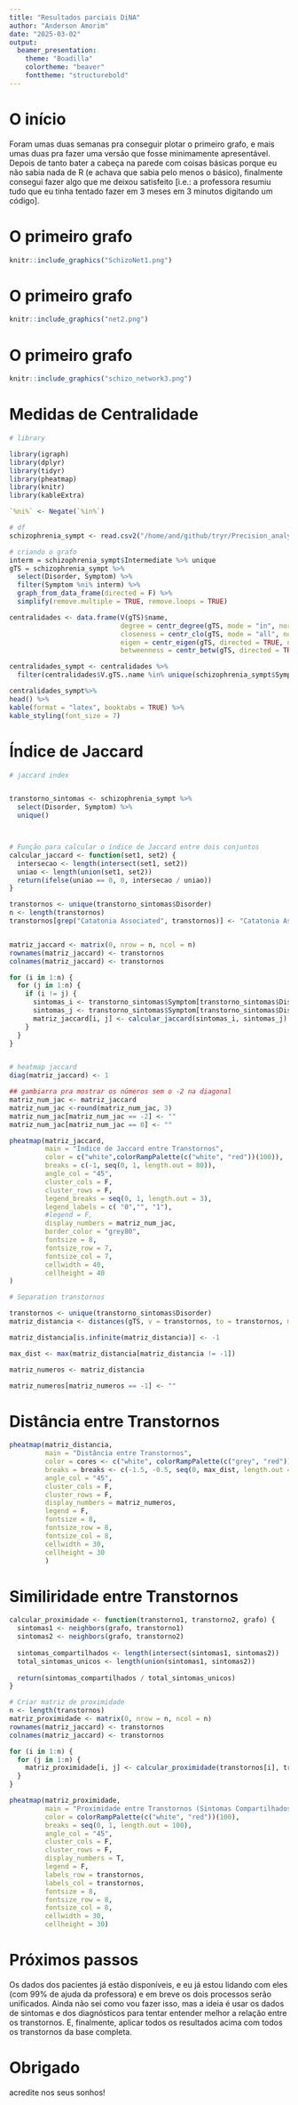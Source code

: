 ```yaml
---
title: "Resultados parciais DiNA"
author: "Anderson Amorim"
date: "2025-03-02"
output: 
  beamer_presentation:
    theme: "Boadilla"
    colortheme: "beaver"
    fonttheme: "structurebold"
---
```


# O início

Foram umas duas semanas pra conseguir plotar o primeiro grafo, e mais umas duas pra fazer uma versão que fosse minimamente apresentável. Depois de tanto bater a cabeça na parede com coisas básicas porque eu não sabia nada de R (e achava que sabia pelo menos o básico), finalmente consegui fazer algo que me deixou satisfeito [i.e.: a professora resumiu tudo que eu tinha tentado fazer em 3 meses em 3 minutos digitando um código].

# O primeiro grafo
```r
knitr::include_graphics("SchizoNet1.png")

```

# O primeiro grafo

```r
knitr::include_graphics("net2.png")

```

# O primeiro grafo

```r
knitr::include_graphics("schizo_network3.png")
```

# Medidas de Centralidade

```r
# library

library(igraph)
library(dplyr)
library(tidyr)
library(pheatmap)
library(knitr)
library(kableExtra)

`%ni%` <- Negate(`%in%`)

# df
schizophrenia_sympt <- read.csv2("/home/and/github/tryr/Precision_analytics/schizophrenia_symp.csv", header = TRUE)

# criando o grafo
interm = schizophrenia_sympt$Intermediate %>% unique
gTS = schizophrenia_sympt %>%
  select(Disorder, Symptom) %>%
  filter(Symptom %ni% interm) %>%
  graph_from_data_frame(directed = F) %>%  
  simplify(remove.multiple = TRUE, remove.loops = TRUE)
```

```r
centralidades <- data.frame(V(gTS)$name, 
                            degree = centr_degree(gTS, mode = "in", normalized = TRUE)$res, 
                            closeness = centr_clo(gTS, mode = "all", normalized = TRUE)$res, 
                            eigen = centr_eigen(gTS, directed = TRUE, normalized = TRUE)$vector, 
                            betweenness = centr_betw(gTS, directed = TRUE, normalized = TRUE)$res)

centralidades_sympt <- centralidades %>% 
  filter(centralidades$V.gTS..name %in% unique(schizophrenia_sympt$Symptom))
```

```r
centralidades_sympt%>%
head() %>%
kable(format = "latex", booktabs = TRUE) %>%
kable_styling(font_size = 7)
```

# Índice de Jaccard

```r
# jaccard index


transtorno_sintomas <- schizophrenia_sympt %>%
  select(Disorder, Symptom) %>%
  unique()



# Função para calcular o índice de Jaccard entre dois conjuntos
calcular_jaccard <- function(set1, set2) {
  intersecao <- length(intersect(set1, set2))
  uniao <- length(union(set1, set2))
  return(ifelse(uniao == 0, 0, intersecao / uniao))
}

transtornos <- unique(transtorno_sintomas$Disorder)
n <- length(transtornos)
transtornos[grep("Catatonia Associated", transtornos)] <- "Catatonia Associated with Another Mental Disorder"


matriz_jaccard <- matrix(0, nrow = n, ncol = n)
rownames(matriz_jaccard) <- transtornos
colnames(matriz_jaccard) <- transtornos

for (i in 1:n) {
  for (j in 1:n) {
    if (i != j) {
      sintomas_i <- transtorno_sintomas$Symptom[transtorno_sintomas$Disorder == transtornos[i]]
      sintomas_j <- transtorno_sintomas$Symptom[transtorno_sintomas$Disorder == transtornos[j]]
      matriz_jaccard[i, j] <- calcular_jaccard(sintomas_i, sintomas_j)
    }
  }
}


# heatmap jaccard 
diag(matriz_jaccard) <- 1

## gambiarra pra mostrar os números sem o -2 na diagonal
matriz_num_jac <- matriz_jaccard
matriz_num_jac <-round(matriz_num_jac, 3)
matriz_num_jac[matriz_num_jac == -2] <- ""
matriz_num_jac[matriz_num_jac == 0] <- ""
```

```r
pheatmap(matriz_jaccard, 
         main = "Índice de Jaccard entre Transtornos",
         color = c("white",colorRampPalette(c("white", "red"))(100)),
         breaks = c(-1, seq(0, 1, length.out = 80)),
         angle_col = "45",
         cluster_cols = F,
         cluster_rows = F,
         legend_breaks = seq(0, 1, length.out = 3),
         legend_labels = c( "0","", "1"),
         #legend = F,
         display_numbers = matriz_num_jac,
         border_color = "grey80",
         fontsize = 8,
         fontsize_row = 7,
         fontsize_col = 7,
         cellwidth = 40,
         cellheight = 40
)
```

```r
# Separation transtornos

transtornos <- unique(transtorno_sintomas$Disorder)
matriz_distancia <- distances(gTS, v = transtornos, to = transtornos, mode = 'all')

matriz_distancia[is.infinite(matriz_distancia)] <- -1

max_dist <- max(matriz_distancia[matriz_distancia != -1])

matriz_numeros <- matriz_distancia

matriz_numeros[matriz_numeros == -1] <- ""
```

# Distância entre Transtornos

```r
pheatmap(matriz_distancia, 
         main = "Distância entre Transtornos",
         color = cores <- c("white", colorRampPalette(c("grey", "red"))(100)),
         breaks = breaks <- c(-1.5, -0.5, seq(0, max_dist, length.out = 50)),
         angle_col = "45",
         cluster_cols = F,
         cluster_rows = F,
         display_numbers = matriz_numeros,
         legend = F,
         fontsize = 8,
         fontsize_row = 8,
         fontsize_col = 8,
         cellwidth = 30,
         cellheight = 30
         )
```

# Similiridade entre Transtornos
```r

calcular_proximidade <- function(transtorno1, transtorno2, grafo) {
  sintomas1 <- neighbors(grafo, transtorno1)
  sintomas2 <- neighbors(grafo, transtorno2)
  
  sintomas_compartilhados <- length(intersect(sintomas1, sintomas2))
  total_sintomas_unicos <- length(union(sintomas1, sintomas2))
  
  return(sintomas_compartilhados / total_sintomas_unicos)
}

# Criar matriz de proximidade
n <- length(transtornos)
matriz_proximidade <- matrix(0, nrow = n, ncol = n)
rownames(matriz_jaccard) <- transtornos
colnames(matriz_jaccard) <- transtornos

for (i in 1:n) {
  for (j in 1:n) {
    matriz_proximidade[i, j] <- calcular_proximidade(transtornos[i], transtornos[j], gTS)
  }
}
```

```r

pheatmap(matriz_proximidade, 
         main = "Proximidade entre Transtornos (Sintomas Compartilhados)",
         color = colorRampPalette(c("white", "red"))(100),
         breaks = seq(0, 1, length.out = 100),
         angle_col = "45",
         cluster_cols = F,
         cluster_rows = F,
         display_numbers = T,
         legend = F,
         labels_row = transtornos,
         labels_col = transtornos,
         fontsize = 8,
         fontsize_row = 8,
         fontsize_col = 8,
         cellwidth = 30,
         cellheight = 30)
```


# Próximos passos

Os dados dos pacientes já estão disponíveis, e eu já estou lidando com eles (com 99% de ajuda da professora) e em breve os dois processos serão unificados. Ainda não sei como vou fazer isso, mas a ideia é usar os dados de sintomas e dos diagnósticos para tentar entender melhor a relação entre os transtornos.
E, finalmente, aplicar todos os resultados acima com todos os transtornos da base completa.

# Obrigado

\centering acredite nos seus sonhos!